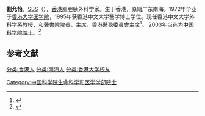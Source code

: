{{Infobox person
| 姓名     = 刘允怡教授
| 图像     = 
| 图像说明 = 
| 出生日期 = 1947年6月22日
| 出生地   = [[香港|香港]]
| 死亡日期 = <!-- {{Death date and age|YYYY|MM|DD|YYYY|MM|DD}}（死亡在前，出生在后） -->
| 死亡地   = 
| 国籍     = {{CHN-HKG}}
| 籍贯     = [[广东|广东]][[南海|南海]]
| 頭銜     = {{ubl
             |香港中文大學外科學系教授
             |{{Infobox People CAS
                |学部 = 生命科学和医学学部
                |当选年 = 2003年
              }}<ref>{{cite web|url= http://www.casad.ac.cn/aca/374/smkxhyxxb-200906-t20090624_1803240.html|title= 刘允怡----中国科学院学部与院士|author= <!--Staff writer(s); no by-line.-->|date= |website= |publisher= |access-date= 2017-11-08|quote= |archive-date= 2019-07-25|archive-url= https://web.archive.org/web/20190725060649/http://www.casad.ac.cn/aca/374/smkxhyxxb-200906-t20090624_1803240.html|dead-url= no}}</ref>
             }}
| 别名     = 
| 知名于   = 
| 职业     = 肝胆胰外科学家
| 母校 = [[香港大学|香港大学]]
}}

'''劉允怡'''，[[SBS|SBS]]（{{bd|1947年|6月22日||}}），[[香港|香港]]肝胆胰外科学家。生于香港，原籍广东南海。1972年毕业于[[香港大学医学院|香港大学医学院]]，1995年获香港中文大学醫学博士学位。现任香港中文大学外科学系教授、[[和聲書院|和聲書院]]院長，{{le|国际肝胆胰协会|International Hepato-Pancreato-Biliary Association}}主席，香港醫務委員會主席<ref>{{cite web |url= https://www.mchk.org.hk/tc_chi/aboutus/mchk.html |title= 香港醫務委員會 - 關於我們 |author= <!--Staff writer(s); no by-line.--> |date=  |website=  |publisher=  |access-date= 2017-11-08 |quote=  |archive-date= 2018-10-08 |archive-url= https://web.archive.org/web/20181008214140/http://www.mchk.org.hk/tc_chi/aboutus/mchk.html |dead-url= no }}</ref>。 2003年当选为[[中国科学院院士|中国科学院院士]]。<ref>{{Cite web |url=http://sourcedb.cas.cn/sourcedb_ad_cas/zw2/ysxx/smkxhyxxb/ |title=中国科学院学部与院士·院士信息·生命科学和医学学部·刘允怡 |accessdate=2012-03-29 |archive-date=2013-12-16 |archive-url=https://web.archive.org/web/20131216133759/http://sourcedb.cas.cn/sourcedb_ad_cas/zw2/ysxx/smkxhyxxb/ |dead-url=yes }}</ref>

==参考文献==
{{reflist}}

{{中国科学院生命科学和医学学部院士}}
{{中国科学家小作品}}

[[分类:香港人|分类:香港人]]
[[分类:南海人|分类:南海人]]
[[分类:香港大学校友|分类:香港大学校友]]
[[Category:中国科学院生命科学和医学学部院士|Category:中国科学院生命科学和医学学部院士]]
